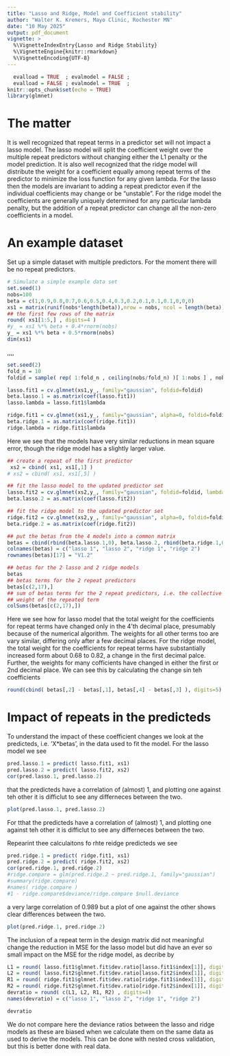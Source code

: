 ```yaml
---
title: "Lasso and Ridge, Model and Coefficient stability"
author: "Walter K. Kremers, Mayo Clinic, Rochester MN"
date: "10 May 2025" 
output: pdf_document 
vignette: >
  %\VignetteIndexEntry{Lasso and Ridge Stability}
  %\VignetteEngine{knitr::rmarkdown}
  %\VignetteEncoding{UTF-8}
---
```

```r
  evalload = TRUE  ; evalmodel = FALSE ;
  evalload = FALSE ; evalmodel = TRUE  ;
knitr::opts_chunk$set(echo = TRUE)
library(glmnet)
```
# The matter
It is well recognized that repeat terms in a predictor set will not impact a lasso model.  The lasso model will split the coefficient weight over the multiple repeat predictors without changing either the L1 penalty or the model prediction.  It is also well recognized that the ridge model will distribute the weight for a coefficient equally among repeat terms of the predictor to minimize the loss function for any given lambda.  For the lasso then the models are invariant to adding a repeat predictor even if the individual coefficients may change or be "unstable".  For the ridge model the coefficients are generally uniquely determined for any particular lambda penalty, but the addition of a repeat predictor can change all the non-zero coefficients in a model.

# An example dataset 
Set up a simple dataset with multiple predictors.  For the moment there will be no repeat predictors.
```r
# Simulate a simple example data set 
set.seed(1) 
nobs=100 
beta = c(1,0.9,0.8,0.7,0.6,0.5,0.4,0.3,0.2,0.1,0.1,0.1,0,0,0)
xs1 = matrix(runif(nobs*length(beta)),nrow = nobs, ncol = length(beta))
## the first few rows of the matrix
round( xs1[1:5,] , digits=4 ) 
#y_ = xs1 %*% beta + 0.4*rnorm(nobs)
y_ = xs1 %*% beta + 0.5*rnorm(nobs)
dim(xs1)
```
,,,,
```r
set.seed(2)
fold_n = 10 
foldid = sample( rep( 1:fold_n , ceiling(nobs/fold_n) )[ 1:nobs ] , nobs ) 
```
```r
lasso.fit1 = cv.glmnet(xs1,y_, family="gaussian", foldid=foldid) 
beta.lasso.1 = as.matrix(coef(lasso.fit1))
lasso.lambda = lasso.fit1$lambda
```
```r
ridge.fit1 = cv.glmnet(xs1,y_, family="gaussian", alpha=0, foldid=foldid) 
beta.ridge.1 = as.matrix(coef(ridge.fit1))
ridge.lambda = ridge.fit1$lambda
```
Here we see that the models have very similar reductions in mean square error, though the ridge model has a slightly larger value.  
```r
## create a repeat of the first predictor
 xs2 = cbind( xs1, xs1[,1] )
# xs2 = cbind( xs1, xs1[,5] )

## fit the lasso model to the updated predictor set
lasso.fit2 = cv.glmnet(xs2,y_, family="gaussian", foldid=foldid, lambda=lasso.lambda) 
beta.lasso.2 = as.matrix(coef(lasso.fit2))
```
```r
## fit the ridge model to the updated predictor set
ridge.fit2 = cv.glmnet(xs2,y_, family="gaussian", alpha=0, foldid=foldid, lambda=ridge.lambda )
beta.ridge.2 = as.matrix(coef(ridge.fit2))
```
```r
## put the betas from the 4 models into a common matrix
betas = cbind(rbind(beta.lasso.1,0), beta.lasso.2, rbind(beta.ridge.1,0), beta.ridge.2)
colnames(betas) = c("lasso 1", "lasso 2", "ridge 1", "ridge 2") 
rownames(betas)[17] = "V1.2"

## betas for the 2 lasso and 2 ridge models
betas
## betas terms for the 2 repeat predictors 
betas[c(2,17),]
## sum of betas terms for the 2 repeat predictors, i.e. the collective 
## weight of the repeated term
colSums(betas[c(2,17),])
```
Here we see how for lasso model that the total weight for the coefficients for repeat terms have changed only in the 4'th decimal place, presumably because of the numerical algorithm.  The weights for all other terms too are vary similar, differing only after a few decimal places.  For the ridge model, the total weight for the coefficients for repeat terms have substantially increased form about 0.68 to 0.82, a change in the first decimal palce.  Further, the weights for many cofficients have changed in either the first or 2nd decimal place. We can see this by calculating the change sin teh coefficients
```r
round(cbind( betas[,2] - betas[,1], betas[,4] - betas[,3] ), digits=5)
```
# Impact of repeats in the predicteds
To understand the impact of these coefficient changes we look at the predicteds, i.e. 'X*betas', in the data used to fit the model. For the lasso model we see 
```r
pred.lasso.1 = predict( lasso.fit1, xs1)
pred.lasso.2 = predict( lasso.fit2, xs2)
cor(pred.lasso.1, pred.lasso.2)
```
that the predicteds have a correlation of (almost) 1, and plotting one against teh other it is difficlut to see any differneces between the two.
```r
plot(pred.lasso.1, pred.lasso.2)
```
For tthat the predicteds have a correlation of (almost) 1, and plotting one against teh other it is difficlut to see any differneces between the two.

Repearint thee calculaitons fo rhte reidge predicteds we see 
```r
pred.ridge.1 = predict( ridge.fit1, xs1)
pred.ridge.2 = predict( ridge.fit2, xs2)
cor(pred.ridge.1, pred.ridge.2)
#ridge.compare = glm(pred.ridge.2 ~ pred.ridge.1, family="gaussian")
#summary(ridge.compare)
#names( ridge.compare )
#1 - ridge.compare$deviance/ridge.compare $null.deviance
```
a very large correlation of 0.989 but a plot of one against the other shows clear differences between the two.
```r
plot(pred.ridge.1, pred.ridge.2)
```
The inclusion of a repeat term in the design matrix did not meaningful change the reduction in MSE for the lasso model but did have an ever so small impact on the MSE for the ridge model, as decribe by   
```r
L1 = round( lasso.fit1$glmnet.fit$dev.ratio[lasso.fit1$index[1]], digits=6 )
L2 = round( lasso.fit2$glmnet.fit$dev.ratio[lasso.fit2$index[1]], digits=6 )
R1 = round( ridge.fit1$glmnet.fit$dev.ratio[ridge.fit1$index[1]], digits=6 )
R2 = round( ridge.fit2$glmnet.fit$dev.ratio[ridge.fit2$index[1]], digits=6 )
devratio = round( c(L1, L2, R1, R2) , digits=4) 
names(devratio) = c("lasso 1", "lasso 2", "ridge 1", "ridge 2") 
```
```r
devratio 
```
We do not compare here the deviance ratios between the lasso and ridge models as these are biased when we calculate them on the same data as used to derive the models.  This can be done with nested cross validation, but this is better done with real data.
